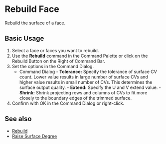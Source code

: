 
# Rebuild Face

<Reference shortcut="" command="Rebuild" button="Right of Command Bar" buttonIcon="button-rebuild"/>

Rebuild the surface of a face.

## Basic Usage

1. Select a face or faces you want to rebuild.
2. Use the **Rebuild** command in the Command Palette or click on the Rebuild Button <ButtonIcon type="button-rebuild"/> on the Right of Command Bar.
3. Set the options in the Command Dialog.
    - <Kst>Command Dialog</Kst>
          - **Tolerance:** Specify the tolerance of surface CV count. Lower value results in large number of surface CVs and higher value results in small number of CVs. This determines the surface output quality.
          - **Extend:** Specify the U and V extend value.
          - **Shrink:** Shrink projecting rows and columns of CVs to fit more closely to the boundary edges of the trimmed surface.
5. Confirm with OK in the Command Dialog or right-click.

<VideoPlayer fileName="rebuild-face"/>

## See also
- [Rebuild](rebuild)
- [Raise Surface Degree](raise-surface-degree)